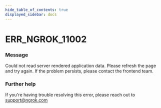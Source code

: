 ```yaml
---
hide_table_of_contents: true
displayed_sidebar: docs
---
```



# ERR_NGROK_11002

### Message

Could not read server rendered application data. Please refresh the page and try again. If the problem persists, please contact the frontend team.

<ErrorDetails error="err_ngrok_11002" />

### Further help

If you're having trouble resolving this error, please reach out to [support@ngrok.com](mailto:support@ngrok.com?subject=Help%20with%20ERR_NGROK_11002)
